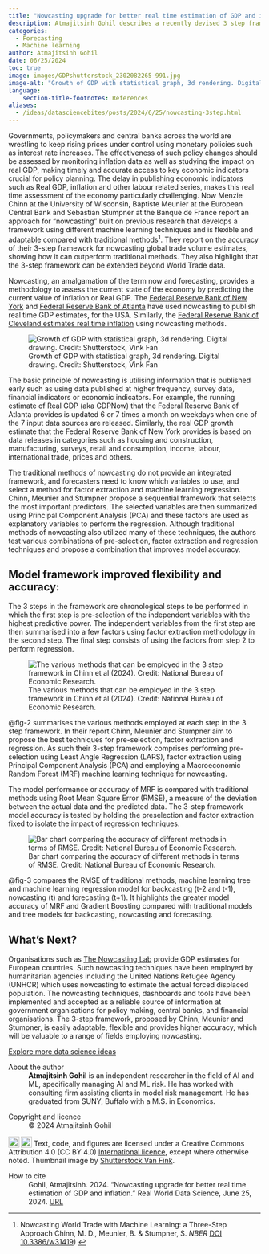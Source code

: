 ```yaml
---
title: "Nowcasting upgrade for better real time estimation of GDP and inflation"
description: Atmajitsinh Gohil describes a recently devised 3 step framework that improves the accuracy of nowcasting. 
categories:
  - Forecasting
  - Machine learning
author: Atmajitsinh Gohil
date: 06/25/2024
toc: true
image: images/GDPshutterstock_2302082265-991.jpg
image-alt: "Growth of GDP with statistical graph, 3d rendering. Digital drawing. Credit: Shutterstock, Vink Fan"
language: 
    section-title-footnotes: References
aliases: 
  - /ideas/datasciencebites/posts/2024/6/25/nowcasting-3step.html
---
```




Governments, policymakers and central banks across the world are wrestling to keep rising prices under control using monetary policies such as interest rate increases. The effectiveness of such policy changes should be assessed by monitoring inflation data as well as studying the impact on real GDP, making timely and accurate access to key economic indicators crucial for policy planning. The delay in publishing  economic indicators such as Real GDP, inflation and other labour related series, makes this real time assessment of the economy particularly challenging. Now Menzie Chinn at the University of Wisconsin, Baptiste Meunier at the European Central Bank and Sebastian Stumpner at the Banque de France report an approach for “nowcasting” built on previous research that develops a framework using different machine learning techniques and is flexible and adaptable compared with traditional methods^[Nowcasting World Trade with Machine Learning: a Three-Step Approach Chinn, M. D., Meunier, B. & Stumpner, S. *NBER* [DOI 10.3386/w31419](https://www.nber.org/papers/w31419)) ]. They report on the accuracy of their 3-step framework for nowcasting global trade volume estimates, showing how it can outperform traditional methods. They also highlight that the 3-step framework can be extended beyond World Trade data.

Nowcasting, an amalgamation of the term now and forecasting, provides a methodology to assess the current state of the economy by predicting the current value of inflation or Real GDP. The [Federal Reserve Bank of New York](https://www.newyorkfed.org/research/policy/nowcast#/overview) and [Federal Reserve Bank of Atlanta](https://www.atlantafed.org/cqer/research/gdpnow) have used nowcasting to publish real time GDP estimates, for the USA. Similarly, the [Federal Reserve Bank of Cleveland estimates real time inflation](https://www.clevelandfed.org/indicators-and-data/inflation-nowcasting) using nowcasting methods. 

![Growth of GDP with statistical graph, 3d rendering. Digital drawing. Credit: Shutterstock, Vink Fan](images/GDPshutterstock_2302082265-991.jpg){#fig-1 fig-align="center" fig-alt="GDP digital drawing. Credit: Shutterstock, Vink Fan"}


The basic principle of nowcasting is utilising information that is published early such as using data published at higher frequency, survey data, financial indicators or economic indicators. For example, the running estimate of Real GDP (aka GDPNow) that the Federal Reserve Bank of Atlanta provides is updated 6 or 7 times a month on weekdays when one of the 7 input data sources are released. Similarly, the real GDP growth estimate that the Federal Reserve Bank of New York provides is based on data releases in categories such as housing and construction, manufacturing, surveys, retail and consumption, income, labour, international trade, prices and others. 

The traditional methods of nowcasting do not provide an integrated framework, and forecasters need to know which variables to use, and select a method for factor extraction and machine learning regression. Chinn, Meunier and Stumpner propose a sequential framework that selects the most important predictors. The selected variables are then summarized using Principal Component Analysis (PCA) and these factors are used as explanatory variables to perform the regression. Although traditional methods of nowcasting also utilized many of these techniques, the authors test various combinations of pre-selection, factor extraction and regression techniques and propose a combination that improves model accuracy.  

## Model framework improved flexibility and accuracy:

The 3 steps in the framework are chronological steps to be performed in which the first step is pre-selection of the independent variables with the highest predictive power. The independent variables from the first step are then summarised into a few factors using factor extraction methodology in the second step. The final step consists of using the factors from step 2 to perform regression. 

![The various methods that can be employed in the 3 step framework in Chinn et al (2024). Credit: National Bureau of Economic Research.](images/3step-framework-methods-big.png){#fig-2 fig-align="center" fig-alt="The various methods that can be employed in the 3 step framework in Chinn et al (2024). Credit: National Bureau of Economic Research."}

@fig-2 summarises the various methods employed at each step in the 3 step framework. In their report Chinn, Meunier and Stumpner aim to propose the best techniques for pre-selection, factor extraction and regression.  As such their 3-step framework comprises performing pre-selection using Least Angle Regression (LARS), factor extraction using Principal Component Analysis (PCA) and employing a Macroeconomic Random Forest (MRF) machine learning technique for nowcasting.
 
The model performance or accuracy of MRF is compared with traditional methods using Root Mean Square Error (RMSE), a measure of the deviation between the actual data and the predicted data. The 3-step framework model accuracy is tested by holding the preselection and factor extraction fixed to isolate the impact of regression techniques.

![Bar chart comparing the accuracy of different methods in terms of RMSE. Credit: National Bureau of Economic Research.](images/method-accuracy-big.png){#fig-3 fig-align="center" fig-alt="Bar chart comparing the accuracy of different methods in terms of RMSE. Credit: National Bureau of Economic Research."}

@fig-3 compares the RMSE of  traditional methods, machine learning tree and machine learning regression model for backcasting (t-2 and t-1), nowcasting (t) and forecasting (t+1). It highlights the greater model accuracy of MRF and Gradient Boosting compared with traditional models and tree models for backcasting, nowcasting and forecasting.
 
## What’s Next?
 
Organisations such as [The Nowcasting Lab](https://nowcastinglab.org/map) provide GDP estimates for European countries. Such nowcasting techniques have been employed by humanitarian agencies including the United Nations Refugee Agency (UNHCR) which uses nowcasting to estimate the actual forced displaced population. The nowcasting techniques, dashboards and tools have been implemented and accepted as a reliable source of information at government organisations for policy making, central banks, and financial organisations. The 3-step framework, proposed by Chinn, Meunier and Stumpner, is easily adaptable, flexible and provides higher accuracy, which will be valuable to a range of fields employing nowcasting.


::: article-btn
[Explore more data science ideas](/foundation-frontiers/index.qmd)
:::

::: {.further-info}
::: grid
::: {.g-col-12 .g-col-md-12}
About the author
: **Atmajitsinh Gohil** is an independent researcher in the field of AI and ML, specifically managing AI and ML risk. He has worked with consulting firm assisting clients in model risk management. He has graduated from SUNY, Buffalo with a M.S. in Economics.
:::
::: {.g-col-12 .g-col-md-6}
Copyright and licence
: &copy; 2024 Atmajitsinh Gohil

<a href="http://creativecommons.org/licenses/by/4.0/?ref=chooser-v1" target="_blank" rel="license noopener noreferrer" style="display:inline-block;"> <img style="height:22px!important;vertical-align:text-bottom;" src="https://mirrors.creativecommons.org/presskit/icons/cc.svg?ref=chooser-v1"><img style="height:22px!important;margin-left:3px;vertical-align:text-bottom;" src="https://mirrors.creativecommons.org/presskit/icons/by.svg?ref=chooser-v1"></a> Text, code, and figures are licensed under a Creative Commons Attribution 4.0 (CC BY 4.0) <a href="http://creativecommons.org/licenses/by/4.0/?ref=chooser-v1" target="_blank" rel="license noopener noreferrer" style="display:inline-block;">International licence</a>, except where otherwise noted. Thumbnail image by <a href="https://www.shutterstock.com/image-illustration/growth-gdp-statistical-graph-3d-rendering-2302082265">Shutterstock Van Fink</a>.

:::
::: {.g-col-12 .g-col-md-6}
How to cite
: Gohil, Atmajitsinh. 2024. "Nowcasting upgrade for better real time estimation of GDP and inflation." Real World Data Science, June 25, 2024. [URL](https://realworlddatascience.net/foundation-frontiers/posts/2024/06/25/nowcasting-3step.html)
:::
:::
:::

